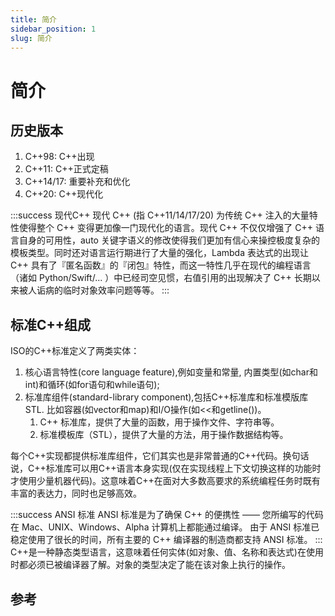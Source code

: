 ```yaml
---
title: 简介
sidebar_position: 1
slug: 简介
---
```


# 简介


## 历史版本

1. C++98: C++出现
2. C++11: C++正式定稿
3. C++14/17: 重要补充和优化
4. C++20: C++现代化

:::success 现代C++
现代 C++ (指 C++11/14/17/20) 为传统 C++ 注入的大量特性使得整个 C++ 变得更加像一门现代化的语言。现代 C++ 不仅仅增强了 C++ 语言自身的可用性，auto 关键字语义的修改使得我们更加有信心来操控极度复杂的模板类型。同时还对语言运行期进行了大量的强化，Lambda 表达式的出现让 C++ 具有了『匿名函数』的『闭包』特性，而这一特性几乎在现代的编程语言（诸如 Python/Swift/... ）中已经司空见惯，右值引用的出现解决了 C++ 长期以来被人诟病的临时对象效率问题等等。
:::

## 标准C++组成

ISO的C++标准定义了两类实体：

1. 核心语言特性(core language feature),例如变量和常量, 内置类型(如char和int)和循环(如for语句和while语句);
2. 标准库组件(standard-library component),包括C++标准库和标准模版库STL. 比如容器(如vector和map)和I/O操作(如\<\<和getline())。
   1. C++ 标准库，提供了大量的函数，用于操作文件、字符串等。
   2. 标准模板库（STL），提供了大量的方法，用于操作数据结构等。

每个C++实现都提供标准库组件，它们其实也是非常普通的C++代码。换句话说，C++标准库可以用C++语言本身实现(仅在实现线程上下文切换这样的功能时才使用少量机器代码)。这意味着C++在面对大多数高要求的系统编程任务时既有丰富的表达力，同时也足够高效。

:::success ANSI 标准
ANSI 标准是为了确保 C++ 的便携性 —— 您所编写的代码在 Mac、UNIX、Windows、Alpha 计算机上都能通过编译。
由于 ANSI 标准已稳定使用了很长的时间，所有主要的 C++ 编译器的制造商都支持 ANSI 标准。
:::
C++是一种静态类型语言，这意味着任何实体(如对象、值、名称和表达式)在使用时都必须已被编译器了解。对象的类型决定了能在该对象上执行的操作。

## 参考

<To name="cppreference.com" to="https://en.cppreference.com" />
<To name="Awesome C++" to="https://cpp.libhunt.com" />
<To name="learncpp" to="https://www.learncpp.com" />
<To
  name="代码巴士 - 分享有价值的 C/C++ 知识和源代码"
  to="https://codebus.cn/"
/>
<To
  name="C语言与C++学习"
  to="https://github.com/tangtangcoding/C-CppLearning"
/>
<To name="C++ Tutorial" to="https://www.javatpoint.com/cpp-tutorial" />
<To
  name="C++ STL Tutorial"
  to="https://cui-jiacai.gitbook.io/c++-stl-tutorial"
/>
